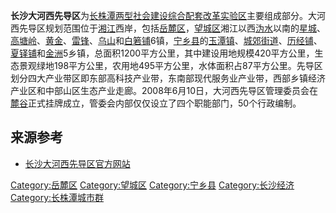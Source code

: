 '''长沙大河西先导区'''为[[长株潭两型社会建设综合配套改革实验区|长株潭两型社会建设综合配套改革实验区]]主要组成部分。大河西先导区规划范围位于[[湘江|湘江]]西岸，包括[[岳麓区|岳麓区]]，[[望城区|望城区]]湘江以西[[沩水河|沩水]]以南的[[星城镇|星城]]、[[高塘岭镇|高塘岭]]、[[黄金镇_(长沙市)|黄金]]、[[雷锋镇|雷锋]]、[[乌山镇|乌山]]和[[白箬铺镇|白箬铺]]6镇，[[宁乡县|宁乡县]]的[[玉潭镇_(宁乡县)|玉潭镇]]、[[城郊街道_(宁乡市)|城郊街道]]、[[历经铺乡|历经铺]]、[[夏铎铺镇|夏铎铺]]和[[金洲镇|金洲]]5乡镇，总面积1200平方公里，其中建设用地规模420平方公里，生态景观绿地198平方公里，农用地495平方公里，水体面积占87平方公里。先导区划分四大产业带区即东部高科技产业带，东南部现代服务业产业带，西部乡镇经济产业区和中部山区生态产业走廊。2008年6月10日，大河西先导区管理委员会在[[麓谷|麓谷]]正式挂牌成立，管委会内部仅仅设立了四个职能部门，50个行政编制。

==来源参考==
* [https://web.archive.org/web/20110902175420/http://www.csxdq.gov.cn/default.html 长沙大河西先导区官方网站]

{{湖南小作品}}

[[Category:岳麓区|Category:岳麓区]]
[[Category:望城区|Category:望城区]]
[[Category:宁乡县|Category:宁乡县]]
[[Category:长沙经济|Category:长沙经济]]
[[Category:长株潭城市群|Category:长株潭城市群]]